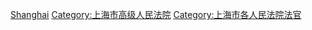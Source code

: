 [[Category:高级人民法院法官|Shanghai]]
[[Category:上海市高级人民法院|Category:上海市高级人民法院]]
[[Category:上海市各人民法院法官|Category:上海市各人民法院法官]]